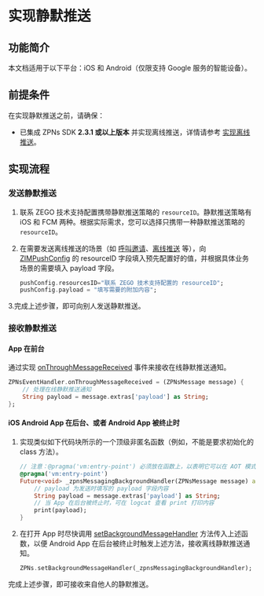 # 实现静默推送


## 功能简介


<Content />

<Note title="Note">
本文档适用于以下平台：iOS 和 Android（仅限支持 Google 服务的智能设备）。
</Note>

## 前提条件

在实现静默推送之前，请确保：
- 已集成 ZPNs SDK **2.3.1 或以上版本** 并实现离线推送，详情请参考 [实现离线推送](./Implement%20offline%20push%20notification.mdx)。

## 实现流程

### 发送静默推送

1. 联系 ZEGO 技术支持配置携带静默推送策略的 `resourceID`。静默推送策略有 iOS 和 FCM 两种。根据实际需求，您可以选择只携带一种静默推送策略的 `resourceID`。

2. 在需要发送离线推送的场景（如 [呼叫邀请](./../Guides/Call%20invitation%20signaling.mdx)、[离线推送](./Implement%20offline%20push%20notification.mdx) 等），向 [ZIMPushConfig](https://pub.dev/documentation/zego_zim/latest/zego_zim/ZIMPushConfig-class.html) 的 resourceID 字段填入预先配置好的值，并根据具体业务场景的需要填入 payload 字段。

    ```dart
    pushConfig.resourcesID="联系 ZEGO 技术支持配置的 resourceID";
    pushConfig.payload = "填写需要的附加内容";
    ```

3.完成上述步骤，即可向别人发送静默推送。

### 接收静默推送

#### App 在前台

通过实现 [onThroughMessageReceived](https://pub.dev/documentation/zego_zpns/latest/zego_zpns/ZPNsEventHandler/onThroughMessageReceived.html) 事件来接收在线静默推送通知。

```dart
ZPNsEventHandler.onThroughMessageReceived = (ZPNsMessage message) {
    // 处理在线静默推送通知
    String payload = message.extras['payload'] as String;
};
```

#### iOS Android App 在后台、或者 Android App 被终止时

1. 实现类似如下代码块所示的一个顶级非匿名函数（例如，不能是要求初始化的 class 方法）。

    ```dart
    // 注意：@pragma('vm:entry-point') 必须放在函数上，以表明它可以在 AOT 模式下直接从本机或 VM 代码解析、分配或调用。
    @pragma('vm:entry-point')
    Future<void> _zpnsMessagingBackgroundHandler(ZPNsMessage message) async{
        // payload 为发送时填写的 payload 字段内容
        String payload = message.extras['payload'] as String;
        // 当 App 在后台被终止时，可在 logcat 查看 print 打印内容
        print(payload);
    }
    ```

2. 在打开 App 时尽快调用 [setBackgroundMessageHandler](https://pub.dev/documentation/zego_zpns/latest/zego_zpns/ZPNs/setBackgroundMessageHandler.html) 方法传入上述函数，以便 Android App 在后台被终止时触发上述方法，接收离线静默推送通知。

    ```dart
    ZPNs.setBackgroundMessageHandler(_zpnsMessagingBackgroundHandler);
    ```

完成上述步骤，即可接收来自他人的静默推送。
